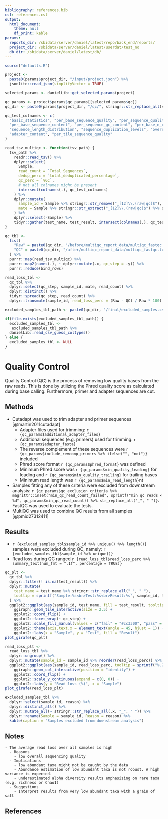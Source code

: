 ```yaml
---
bibliography: references.bib
csl: references.csl
output:
  html_document:
    theme: null
    df_print: kable
params:
  reports_dir: /sbidata/server/daniel/latest/repo/back_end/reports/
  project_dir: /sbidata/server/daniel/latest/userdat/test_no
  db_dir: /sbidata/server/daniel/latest/db/
---
```


```r
source("defaults.R")

project <-
  paste0(params$project_dir, "/input/project.json") %>%
  jsonlite::read_json(simplifyVector = TRUE)

selected_params <- danielLib::get_selected_params(project)

qc_params <- project$params$qc_params[[selected_params$qc]]
qc_dir <- paste0(params$project_dir, "/qc/", stringr::str_replace_all(selected_params$qc, " ", "_"), "/")

qc_test_colnames <- c(
  "basic_statistics", "per_base_sequence_quality", "per_sequence_quality_scores",
  "per_base_sequence_content", "per_sequence_gc_content", "per_base_n_content",
  "sequence_length_distribution", "sequence_duplication_levels", "overrepresented_sequences",
  "adapter_content", "per_tile_sequence_quality"
)

read_tsv_multiqc <- function(tsv_path) {
  tsv_path %>%
    readr::read_tsv() %>%
    dplyr::select(
      Sample,
      read_count = `Total Sequences`,
      dedup_perc = `total_deduplicated_percentage`,
      qc_perc = `%GC`,
      # not all colnames might be present
      intersect(colnames(.), qc_test_colnames)
    ) %>%
    dplyr::mutate(
      sample_id = Sample %>% stringr::str_remove("_[12]\\.(raw|qc)$"),
      mate = Sample %>% stringr::str_extract("_[12]\\.(raw|qc)$") %>% stringr::str_extract("[12]") %>% dplyr::recode("1" = "Forward", "2" = "Reverse")
    ) %>%
    dplyr::select(-Sample) %>%
    tidyr::gather(test_name, test_result, intersect(colnames(.), qc_test_colnames))
}

qc_tbl <-
  list(
    "Raw" = paste0(qc_dir, "/before/multiqc_report_data/multiqc_fastqc.txt"),
    "QC" = paste0(qc_dir, "/after/multiqc_report_data/multiqc_fastqc.txt")
  ) %>%
  purrr::map(read_tsv_multiqc) %>%
  purrr::map2(names(.), ~ dplyr::mutate(.x, qc_step = .y)) %>%
  purrr::reduce(bind_rows)

read_loss_tbl <-
  qc_tbl %>%
  dplyr::select(qc_step, sample_id, mate, read_count) %>%
  dplyr::distinct() %>%
  tidyr::spread(qc_step, read_count) %>%
  dplyr::transmute(sample_id, read_loss_perc = (Raw - QC) / Raw * 100)

excluded_samples_tbl_path <- paste0(qc_dir, "/final/excluded_samples.csv")

if(file.exists(excluded_samples_tbl_path)) {
  excluded_samples_tbl <-
   excluded_samples_tbl_path %>%
  danielLib::read_csv_guess_coltypes()
} else {
  excluded_samples_tbl <- NULL
}
```

# Quality Control

Quality Control (QC) is the process of removing low quality bases from the raw reads.
This is done by utilizing the Phred quality score as calculated during base calling.
Furthermore, primer and adapter sequences are cut.

## Methods
- Cutadapt was used to trim adapter and primer sequences [@martin2011cutadapt]
  - Adapter files used for trimming: `r {qc_params$additional_adapter_files}`
  - Additional sequences (e.g. primers) used for trimming: `r {qc_params$adapter_fasta}`
  - The reverse complement of these sequences were `r {qc_params$include_revcomp_primers %>% ifelse("", "not")}` included
  - Phred score format `r {qc_params$phred_format}` was defined
  - Minimum Phred score was `r {qc_params$min_quality_leading}` for leading and `r {qc_params$min_quality_trailing}` for trailing bases
  - Minimum read length was `r {qc_params$min_read_length}`nt
- Samples fitting any of these criteria were excluded from downstream analysis: `r {qc_params$qc_exclusion_criteria %>% magrittr::inset("min_qc_read_count_failed", sprintf("min qc reads < %d", qc_params$min_qc_read_count)) %>% str_replace_all("_", " ")}`. FastQC was used to evaluate the tests.
- MultiQC was used to combine QC results from all samples [@pmid27312411]

## Results

- `r {excluded_samples_tbl$sample_id %>% unique() %>% length()}` samples were excluded during QC, namely: `r {excluded_samples_tbl$sample_id %>% unique()}`
- Read loss during QC ranged `r {read_loss_tbl$read_loss_perc %>% summary_text(num_fmt = ".1f", percentage = TRUE)}`

```r
qc_plt <-
  qc_tbl %>%
  dplyr::filter(! is.na(test_result)) %>%
  dplyr::mutate(
    test_name = test_name %>% stringr::str_replace_all("_", " "),
    tooltip = sprintf("Sample:%s<br>Test:%s<br>Result:%s", sample_id, test_name, test_result)
  ) %>%
  ggplot2::ggplot(aes(sample_id, test_name, fill = test_result, tooltip = tooltip)) +
    ggiraph::geom_tile_interactive(size = 2.5) +
    ggplot2::coord_flip() +
    ggplot2::facet_wrap(~ qc_step) +
    ggplot2::scale_fill_manual(values = c("fail" = "#cc3300", "pass" = "#339900", "warn" = "#ffcc00")) + 
    ggplot2::theme(axis.text.x = element_text(angle = 45, hjust = 1)) +
    ggplot2::labs(x = "Sample", y = "Test", fill = "Result")
plot_girafe(qc_plt)
```


```r
read_loss_plt <-
  read_loss_tbl %>%
  dplyr::ungroup() %>%
  dplyr::mutate(sample_id = sample_id %>% reorder(read_loss_perc)) %>%
  ggplot2::ggplot(aes(sample_id, read_loss_perc, tooltip = sprintf("%.2f%%", read_loss_perc))) +
    ggiraph::geom_col_interactive(position = "identity") +
    ggplot2::coord_flip() +
    ggplot2::scale_y_continuous(expand = c(0, 0)) +
    ggplot2::labs(y = "Read loss (%)", x = "Sample")
plot_girafe(read_loss_plt)
```

```r
excluded_samples_tbl %>%
  dplyr::select(sample_id, reason) %>%
  dplyr::distinct_all() %>%
  dplyr::mutate_all(~ stringr::str_replace_all(.x, "_", " ")) %>%
  dplyr::rename(Sample = sample_id, Reason = reason) %>%
  kable(caption = "Samples excluded from downstream analysis")
```

## Notes
```rmd
- The average read loss over all samples is high
  - Reasons
    - low overall sequencing quality
  - Implications
    - low abundant taxa might not be caught by the data
    - Abundance estimation of low abundant taxa is not robust. A high variance is expected.
    - underestimated alpha diversity results emphasizing on rare taxa (e.g. richness or Chao1) 
  - Suggestions
    - Interpret results from very low abundant taxa with a grain of salt
```

## References
